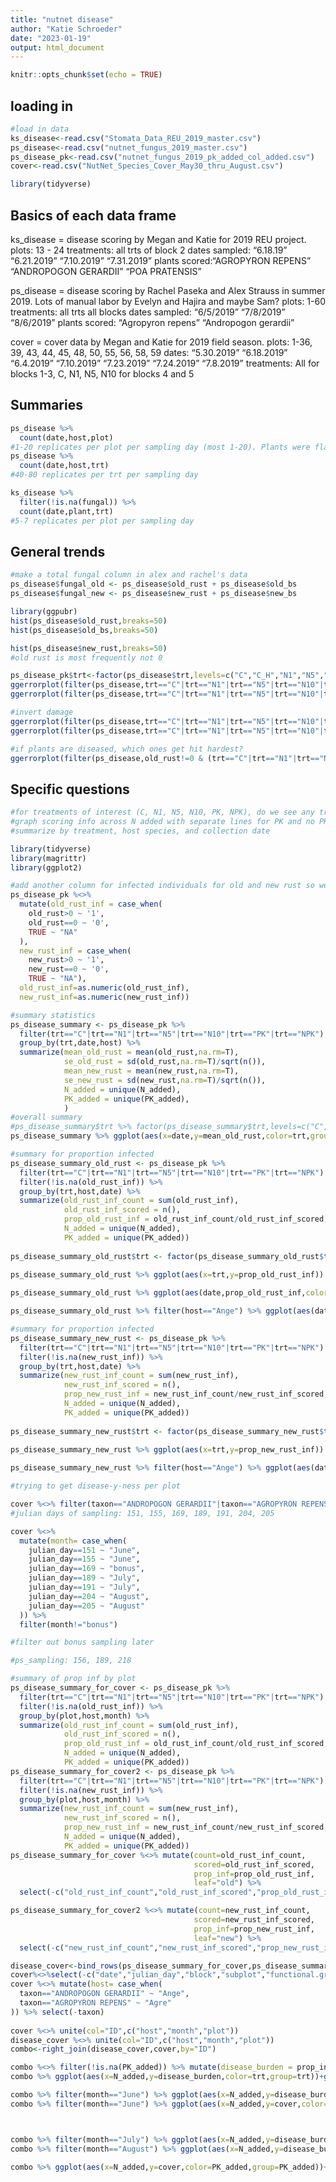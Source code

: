 ```yaml
---
title: "nutnet disease"
author: "Katie Schroeder"
date: "2023-01-19"
output: html_document
---
```


```r
knitr::opts_chunk$set(echo = TRUE)
```

## loading in
```r
#load in data
ks_disease<-read.csv("Stomata_Data_REU_2019_master.csv")
ps_disease<-read.csv("nutnet_fungus_2019_master.csv")
ps_disease_pk<-read.csv("nutnet_fungus_2019_pk_added_col_added.csv")
cover<-read.csv("NutNet_Species_Cover_May30_thru_August.csv")

library(tidyverse)
```

## Basics of each data frame
ks_disease = disease scoring by Megan and Katie for 2019 REU project.
plots: 13 - 24
treatments: all trts of block 2
dates sampled: "6.18.19"   "6.21.2019" "7.10.2019" "7.31.2019"
plants scored:"AGROPYRON REPENS"    "ANDROPOGON GERARDII" "POA PRATENSIS"

ps_disease = disease scoring by Rachel Paseka and Alex Strauss in summer 2019. Lots of manual labor by Evelyn and Hajira and maybe Sam?
plots: 1-60
treatments: all trts all blocks
dates sampled: "6/5/2019" "7/8/2019" "8/6/2019"
plants scored: "Agropyron repens"    "Andropogon gerardii"

cover = cover data by Megan and Katie for 2019 field season.
plots: 1-36, 39, 43, 44, 45, 48, 50, 55, 56, 58, 59
dates: "5.30.2019" "6.18.2019" "6.4.2019"  "7.10.2019" "7.23.2019" "7.24.2019" "7.8.2019" 
treatments: All for blocks 1-3, C, N1, N5, N10 for blocks 4 and 5

## Summaries
```r
ps_disease %>%
  count(date,host,plot)
#1-20 replicates per plot per sampling day (most 1-20). Plants were flagged and tracked through time
ps_disease %>%
  count(date,host,trt)
#40-80 replicates per trt per sampling day

ks_disease %>% 
  filter(!is.na(fungal)) %>%
  count(date,plant,trt)
#5-7 replicates per plot per sampling day
```

## General trends
```r
#make a total fungal column in alex and rachel's data
ps_disease$fungal_old <- ps_disease$old_rust + ps_disease$old_bs
ps_disease$fungal_new <- ps_disease$new_rust + ps_disease$new_bs

library(ggpubr)
hist(ps_disease$old_rust,breaks=50)
hist(ps_disease$old_bs,breaks=50)

hist(ps_disease$new_rust,breaks=50)
#old rust is most frequently not 0

ps_disease_pk$trt<-factor(ps_disease$trt,levels=c("C","C_H","N1","N5","N10","P","K","PK","NK","NP","NPK","NPK_H"))
ggerrorplot(filter(ps_disease,trt=="C"|trt=="N1"|trt=="N5"|trt=="N10"|trt=="PK"|trt=="NPK"),x="trt",y="old_rust",desc_stat = "mean_sd",facet.by=c("date","host"))
ggerrorplot(filter(ps_disease,trt=="C"|trt=="N1"|trt=="N5"|trt=="N10"|trt=="PK"|trt=="NPK"),x="trt",y="new_rust",desc_stat = "mean_sd",facet.by=c("date","host"))

#invert damage
ggerrorplot(filter(ps_disease,trt=="C"|trt=="N1"|trt=="N5"|trt=="N10"|trt=="PK"|trt=="NPK"),x="trt",y="old_invert",desc_stat = "mean_sd",facet.by=c("date","host"))
ggerrorplot(filter(ps_disease,trt=="C"|trt=="N1"|trt=="N5"|trt=="N10"|trt=="PK"|trt=="NPK"),x="trt",y="new_invert",desc_stat = "mean_sd",facet.by=c("date","host"))

#if plants are diseased, which ones get hit hardest?
ggerrorplot(filter(ps_disease,old_rust!=0 & (trt=="C"|trt=="N1"|trt=="N5"|trt=="N10"|trt=="PK"|trt=="NPK")),x="trt",y="old_rust",desc_stat = "mean_se",facet.by=c("date","host"))
```

## Specific questions
```r
#for treatments of interest (C, N1, N5, N10, PK, NPK), do we see any trends in rust scoring on old and new leaves for Andro and Agro at different points in the growing season? 
#graph scoring info across N added with separate lines for PK and no PK
#summarize by treatment, host species, and collection date

library(tidyverse)
library(magrittr)
library(ggplot2)

#add another column for infected individuals for old and new rust so we can get proportion infected for each treatment and sampling day
ps_disease_pk %<>% 
  mutate(old_rust_inf = case_when(
    old_rust>0 ~ '1',
    old_rust==0 ~ '0',
    TRUE ~ "NA"
  ),
  new_rust_inf = case_when(
    new_rust>0 ~ '1',
    new_rust==0 ~ '0',
    TRUE ~ "NA"),
  old_rust_inf=as.numeric(old_rust_inf),
  new_rust_inf=as.numeric(new_rust_inf))

#summary statistics
ps_disease_summary <- ps_disease_pk %>% 
  filter(trt=="C"|trt=="N1"|trt=="N5"|trt=="N10"|trt=="PK"|trt=="NPK") %>% 
  group_by(trt,date,host) %>% 
  summarize(mean_old_rust = mean(old_rust,na.rm=T),
            se_old_rust = sd(old_rust,na.rm=T)/sqrt(n()),
            mean_new_rust = mean(new_rust,na.rm=T),
            se_new_rust = sd(new_rust,na.rm=T)/sqrt(n()),
            N_added = unique(N_added),
            PK_added = unique(PK_added),
            )
#overall summary
#ps_disease_summary$trt %>% factor(ps_disease_summary$trt,levels=c("C","N1","N5","N10","PK","NPK"))
ps_disease_summary %>% ggplot(aes(x=date,y=mean_old_rust,color=trt,group=trt)) + geom_point() +geom_line()+facet_wrap(.~host+PK_added) + theme_bw(base_size=24)+geom_pointrange(aes(ymin=mean_old_rust-se_old_rust,ymax=mean_old_rust+se_old_rust))

#summary for proportion infected
ps_disease_summary_old_rust <- ps_disease_pk %>%
  filter(trt=="C"|trt=="N1"|trt=="N5"|trt=="N10"|trt=="PK"|trt=="NPK") %>%
  filter(!is.na(old_rust_inf)) %>% 
  group_by(trt,host,date) %>%
  summarize(old_rust_inf_count = sum(old_rust_inf),
            old_rust_inf_scored = n(),
            prop_old_rust_inf = old_rust_inf_count/old_rust_inf_scored,
            N_added = unique(N_added),
            PK_added = unique(PK_added))
  
ps_disease_summary_old_rust$trt <- factor(ps_disease_summary_old_rust$trt,levels=c("C","N1","N5","N10","PK","NPK"))
       
ps_disease_summary_old_rust %>% ggplot(aes(x=trt,y=prop_old_rust_inf)) + geom_point() + theme_bw() +facet_grid(cols=vars(date),rows=vars(host))

ps_disease_summary_old_rust %>% ggplot(aes(date,prop_old_rust_inf,color=host,group=host)) + geom_point() + theme_bw() + facet_wrap(.~trt,nrow=1) + geom_line()

ps_disease_summary_old_rust %>% filter(host=="Ange") %>% ggplot(aes(date,prop_old_rust_inf,color=trt,group=trt)) + geom_point() + theme_bw(base_size=24) + facet_wrap(.~PK_added) + geom_line()

#summary for proportion infected
ps_disease_summary_new_rust <- ps_disease_pk %>%
  filter(trt=="C"|trt=="N1"|trt=="N5"|trt=="N10"|trt=="PK"|trt=="NPK") %>%
  filter(!is.na(new_rust_inf)) %>% 
  group_by(trt,host,date) %>%
  summarize(new_rust_inf_count = sum(new_rust_inf),
            new_rust_inf_scored = n(),
            prop_new_rust_inf = new_rust_inf_count/new_rust_inf_scored,
            N_added = unique(N_added),
            PK_added = unique(PK_added))
  
ps_disease_summary_new_rust$trt <- factor(ps_disease_summary_new_rust$trt,levels=c("C","N1","N5","N10","PK","NPK"))
       
ps_disease_summary_new_rust %>% ggplot(aes(x=trt,y=prop_new_rust_inf)) + geom_point() + theme_bw() +facet_grid(cols=vars(date),rows=vars(host))

ps_disease_summary_new_rust %>% filter(host=="Ange") %>% ggplot(aes(date,prop_new_rust_inf,color=trt,group=trt)) + geom_point() + theme_bw(base_size=24) + facet_wrap(.~PK_added) + geom_line()
```



```r
#trying to get disease-y-ness per plot

cover %<>% filter(taxon=="ANDROPOGON GERARDII"|taxon=="AGROPYRON REPENS")
#julian days of sampling: 151, 155, 169, 189, 191, 204, 205

cover %<>%
  mutate(month= case_when(
    julian_day==151 ~ "June",
    julian_day==155 ~ "June",
    julian_day==169 ~ "bonus",
    julian_day==189 ~ "July",
    julian_day==191 ~ "July",
    julian_day==204 ~ "August",
    julian_day==205 ~ "August"
  )) %>%
  filter(month!="bonus")

#filter out bonus sampling later

#ps_sampling: 156, 189, 218

#summary of prop inf by plot
ps_disease_summary_for_cover <- ps_disease_pk %>%
  filter(trt=="C"|trt=="N1"|trt=="N5"|trt=="N10"|trt=="PK"|trt=="NPK") %>%
  filter(!is.na(old_rust_inf)) %>% 
  group_by(plot,host,month) %>%
  summarize(old_rust_inf_count = sum(old_rust_inf),
            old_rust_inf_scored = n(),
            prop_old_rust_inf = old_rust_inf_count/old_rust_inf_scored,
            N_added = unique(N_added),
            PK_added = unique(PK_added))
ps_disease_summary_for_cover2 <- ps_disease_pk %>%
  filter(trt=="C"|trt=="N1"|trt=="N5"|trt=="N10"|trt=="PK"|trt=="NPK") %>%
  filter(!is.na(new_rust_inf)) %>% 
  group_by(plot,host,month) %>%
  summarize(new_rust_inf_count = sum(new_rust_inf),
            new_rust_inf_scored = n(),
            prop_new_rust_inf = new_rust_inf_count/new_rust_inf_scored,
            N_added = unique(N_added),
            PK_added = unique(PK_added))
ps_disease_summary_for_cover %<>% mutate(count=old_rust_inf_count,
                                         scored=old_rust_inf_scored,
                                         prop_inf=prop_old_rust_inf,
                                         leaf="old") %>%
  select(-c("old_rust_inf_count","old_rust_inf_scored","prop_old_rust_inf"))

ps_disease_summary_for_cover2 %<>% mutate(count=new_rust_inf_count,
                                         scored=new_rust_inf_scored,
                                         prop_inf=prop_new_rust_inf,
                                         leaf="new") %>%
  select(-c("new_rust_inf_count","new_rust_inf_scored","prop_new_rust_inf"))

disease_cover<-bind_rows(ps_disease_summary_for_cover,ps_disease_summary_for_cover2)
cover%<>%select(-c("date","julian_day","block","subplot","functional.group","notes"))
cover %<>% mutate(host= case_when(
  taxon=="ANDROPOGON GERARDII" ~ "Ange",
  taxon=="AGROPYRON REPENS" ~ "Agre"
)) %>% select(-taxon)
  
cover %<>% unite(col="ID",c("host","month","plot"))
disease_cover %<>% unite(col="ID",c("host","month","plot"))
combo<-right_join(disease_cover,cover,by="ID")

combo %<>% filter(!is.na(PK_added)) %>% mutate(disease_burden = prop_inf*cover) %>% separate(col="ID",into=c("host","month","plot"),sep="_")
combo %>% ggplot(aes(x=N_added,y=disease_burden,color=trt,group=trt))+geom_boxplot()+facet_wrap(.~host+PK_added) + theme_bw()

combo %>% filter(month=="June") %>% ggplot(aes(x=N_added,y=disease_burden,color=PK_added,group=PK_added))+geom_point()+facet_wrap(.~host+leaf)+theme_bw()+geom_smooth(se=FALSE,method=lm)
combo %>% filter(month=="June") %>% ggplot(aes(x=N_added,y=cover,color=PK_added,group=PK_added))+geom_point()+facet_wrap(.~host+leaf)+theme_bw()+geom_smooth(se=FALSE,method=lm)



combo %>% filter(month=="July") %>% ggplot(aes(x=N_added,y=disease_burden,color=PK_added,group=PK_added))+geom_point()+facet_wrap(.~host)+theme_bw()+geom_smooth(se=FALSE,method=lm)
combo %>% filter(month=="August") %>% ggplot(aes(x=N_added,y=disease_burden,color=PK_added,group=PK_added))+geom_point()+facet_wrap(.~host)+theme_bw()+geom_smooth(se=FALSE,method=lm)

combo %>% ggplot(aes(x=N_added,y=cover,color=PK_added,group=PK_added))+geom_point()+facet_wrap(.~host)+theme_bw()+geom_smooth(se=FALSE,method=lm)
```


















